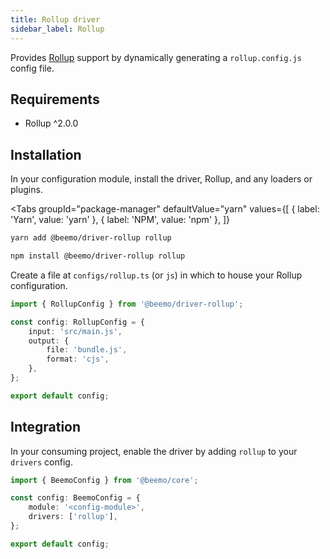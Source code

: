 ```yaml
---
title: Rollup driver
sidebar_label: Rollup
---
```



Provides [Rollup](https://github.com/rollup/rollup) support by dynamically generating a
`rollup.config.js` config file.

## Requirements

- Rollup ^2.0.0

## Installation

In your configuration module, install the driver, Rollup, and any loaders or plugins.

<Tabs
  groupId="package-manager"
  defaultValue="yarn"
  values={[
    { label: 'Yarn', value: 'yarn' },
    { label: 'NPM', value: 'npm' },
  ]}
>
  <TabItem value="yarn">

```bash
yarn add @beemo/driver-rollup rollup
```

  </TabItem>
  <TabItem value="npm">

```bash
npm install @beemo/driver-rollup rollup
```

  </TabItem>
</Tabs>

Create a file at `configs/rollup.ts` (or `js`) in which to house your Rollup configuration.

```ts title="configs/rollup.ts"
import { RollupConfig } from '@beemo/driver-rollup';

const config: RollupConfig = {
	input: 'src/main.js',
	output: {
		file: 'bundle.js',
		format: 'cjs',
	},
};

export default config;
```

## Integration

In your consuming project, enable the driver by adding `rollup` to your `drivers` config.

```ts title=".config/beemo.ts"
import { BeemoConfig } from '@beemo/core';

const config: BeemoConfig = {
	module: '<config-module>',
	drivers: ['rollup'],
};

export default config;
```
